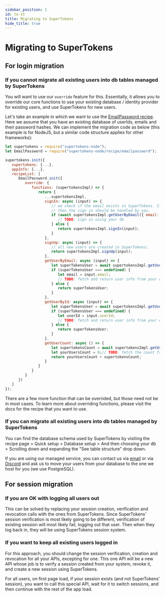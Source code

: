 ```yaml
---
sidebar_position: 1
id: to-st
title: Migrating to SuperTokens
hide_title: true
---
```


# Migrating to SuperTokens

## For login migration

### If you cannot migrate all existing users into db tables managed by SuperTokens

You will want to use our `override` feature for this. Essentially, it allows you to override our core functions to use your existing database / identity provider for existing users, and use SuperTokens for new users.

Let's take an example in which we want to use the [EmailPassword recipe](/docs/emailpassword/introduction). Here we assume that you have an existing database of userIds, emails and their password hashes. We can implement the migration code as below (this example is for NodeJS, but a similar code structure applies for other frameworks):

```js title="NodeJS"
let supertokens = require("supertokens-node");
let EmailPassword = require("supertokens-node/recipe/emailpassword");

supertokens.init({
   supertokens: {...},
   appInfo: {...},
   recipeList: [
      EmailPassword.init({
         override: {
            functions: (supertokensImpl) => {
               return {
                  ...supertokensImpl,
                  signIn: async (input) => {
                     // we check if the email exists in SuperTokens. If not,
                     // then the sign in should be handled by you.
                     if (await supertokensImpl.getUserByEmail({ email: input.email }) === undefined) {
                        // TODO: sign in using your db
                     } else {
                        return supertokensImpl.signIn(input);
                     }
                  },
                  signUp: async (input) => {
                     // all new users are created in SuperTokens;
                     return supertokensImpl.signUp(input);
                  },
                  getUserByEmail: async (input) => {
                     let superTokensUser = await supertokensImpl.getUserByEmail(input);
                     if (superTokensUser === undefined) {
                        let email = input.email;
                        // TODO: fetch and return user info from your database...
                     } else {
                        return superTokensUser;
                     }
                  },
                  getUserById: async (input) => {
                     let superTokensUser = await supertokensImpl.getUserById(input);
                     if (superTokensUser === undefined) {
                        let userId = input.userId;
                        // TODO: fetch and return user info from your database...
                     } else {
                        return superTokensUser;
                     }
                  },
                  getUserCount: async () => {
                     let supertokensCount = await supertokensImpl.getUserCount();
                     let yourUsersCount = 0;// TODO: fetch the count from your db
                     return yourUsersCount + supertokensCount;
                  }
               }
            }
         }
      })
   ]
});
```

There are a few more function that can be overrided, but those need not be in most cases. To learn more about overriding functions, please visit the docs for the recipe that you want to use.

### If you can migrate all existing users into db tables managed by SuperTokens

You can find the database schema used by SuperTokens by visiting the recipe page > Quick setup > Database setup > And then choosing your db > Scrolling down and expanding the "See table structure" drop down.

If you are using our managed service, you can contact us via [email](mailto:team@supertokens.io) or via [Discord](/discord) and ask us to move your users from your database to the one we host for you (we use PostgreSQL).


## For session migration

### If you are OK with logging all users out

This can be solved by replacing your session creation, verification and revocation calls with the ones from SuperTokens. Since SuperTokens' session verification is most likely going to be different, verification of existing session will most likely fail, logging out that user. Then when they log back in, they will be using SuperTokens session system.


### If you want to keep all existing users logged in

For this approach, you should change the session verification, creation and revocation for all your APIs, excepting for one. This one API will be a new API whose job is to verify a session created from your system, revoke it, and create a new session using SuperTokens.

For all users, on first page load, if your session exists (and not SuperTokens' session), you want to call this special API, wait for it to switch sessions, and then continue with the rest of the app load.


<!-- [comment]: <> (TODO:)
[comment]: <> (Auth0)
[comment]: <> (Cognito)
[comment]: <> (Okta) -->